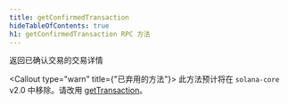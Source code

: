 ```yaml
---
title: getConfirmedTransaction
hideTableOfContents: true
h1: getConfirmedTransaction RPC 方法
---
```


返回已确认交易的交易详情

<Callout type="warn" title={"已弃用的方法"}>
  此方法预计将在 `solana-core` v2.0 中移除。请改用
  [getTransaction](/docs/rpc/http/gettransaction)。
</Callout>
